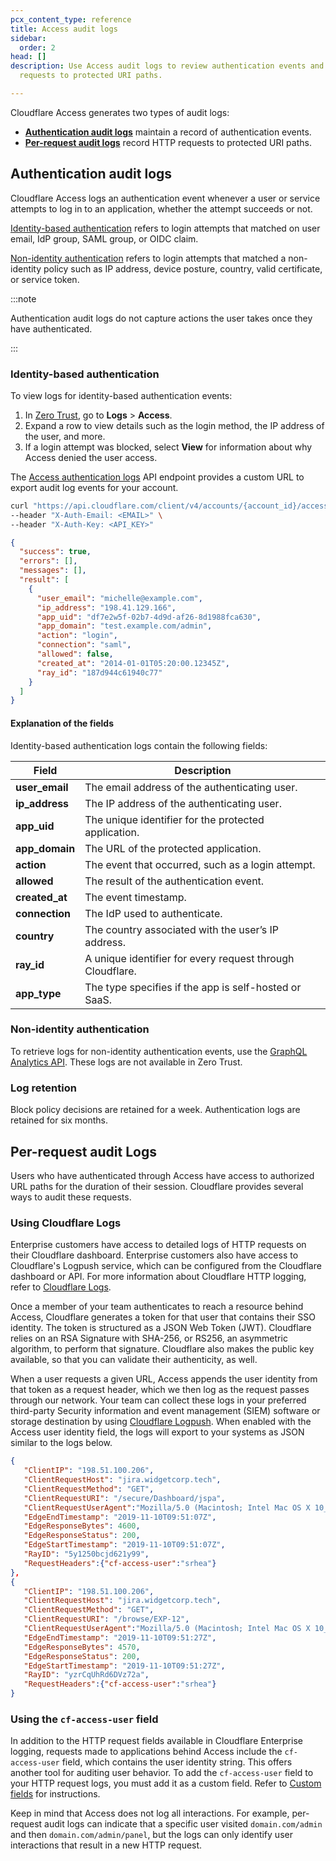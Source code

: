 ```yaml
---
pcx_content_type: reference
title: Access audit logs
sidebar:
  order: 2
head: []
description: Use Access audit logs to review authentication events and HTTP
  requests to protected URI paths.

---
```



Cloudflare Access generates two types of audit logs:

* **[Authentication audit logs](#authentication-audit-logs)** maintain a record of authentication events.
* **[Per-request audit logs](#per-request-audit-logs)** record HTTP requests to protected URI paths.

## Authentication audit logs

Cloudflare Access logs an authentication event whenever a user or service attempts to log in to an application, whether the attempt succeeds or not.

[Identity-based authentication](#identity-based-authentication) refers to login attempts that matched on user email, IdP group, SAML group, or OIDC claim.

[Non-identity authentication](#non-identity-authentication) refers to login attempts that matched a non-identity policy such as IP address, device posture, country, valid certificate, or service token.

:::note


Authentication audit logs do not capture actions the user takes once they have authenticated.


:::

### Identity-based authentication

<Tabs> <TabItem label="dashboard">

To view logs for identity-based authentication events:

1. In [Zero Trust](https://one.dash.cloudflare.com), go to **Logs** > **Access**.
2. Expand a row to view details such as the login method, the IP address of the user, and more.
3. If a login attempt was blocked, select **View** for information about why Access denied the user access.

</TabItem> <TabItem label="api">

The [Access authentication logs](/api/operations/access-authentication-logs-get-access-authentication-logs) API endpoint provides a custom URL to export audit log events for your account.

```bash title="Request"
curl "https://api.cloudflare.com/client/v4/accounts/{account_id}/access/logs/access_requests?limit=25&direction=desc&since=2020-07-01T05:20:00Z&until=2020-10-01T05:20:00Z" \
--header "X-Auth-Email: <EMAIL>" \
--header "X-Auth-Key: <API_KEY>"
```

```json title="Response"
{
  "success": true,
  "errors": [],
  "messages": [],
  "result": [
    {
      "user_email": "michelle@example.com",
      "ip_address": "198.41.129.166",
      "app_uid": "df7e2w5f-02b7-4d9d-af26-8d1988fca630",
      "app_domain": "test.example.com/admin",
      "action": "login",
      "connection": "saml",
      "allowed": false,
      "created_at": "2014-01-01T05:20:00.12345Z",
      "ray_id": "187d944c61940c77"
    }
  ]
}
```

</TabItem> </Tabs>

#### Explanation of the fields

Identity-based authentication logs contain the following fields:

| Field           | Description                                               |
| --------------- | --------------------------------------------------------- |
| **user\_email** | The email address of the authenticating user.             |
| **ip\_address** | The IP address of the authenticating user.                |
| **app\_uid**    | The unique identifier for the protected application.      |
| **app\_domain** | The URL of the protected application.                     |
| **action**      | The event that occurred, such as a login attempt.         |
| **allowed**     | The result of the authentication event.                   |
| **created\_at** | The event timestamp.                                      |
| **connection**  | The IdP used to authenticate.                             |
| **country**     | The country associated with the user’s IP address.        |
| **ray\_id**     | A unique identifier for every request through Cloudflare. |
| **app\_type**   | The type specifies if the app is self-hosted or SaaS.     |

### Non-identity authentication

To retrieve logs for non-identity authentication events, use the [GraphQL Analytics API](/analytics/graphql-api/tutorials/querying-access-login-events/). These logs are not available in Zero Trust.

### Log retention

Block policy decisions are retained for a week. Authentication logs are retained for six months.

## Per-request audit Logs

Users who have authenticated through Access have access to authorized URL paths for the duration of their session. Cloudflare provides several ways to audit these requests.

### Using Cloudflare Logs

Enterprise customers have access to detailed logs of HTTP requests on their Cloudflare dashboard. Enterprise customers also have access to Cloudflare's Logpush service, which can be configured from the Cloudflare dashboard or API. For more information about Cloudflare HTTP logging, refer to [Cloudflare Logs](/logs/).

Once a member of your team authenticates to reach a resource behind Access, Cloudflare generates a token for that user that contains their SSO identity. The token is structured as a <GlossaryTooltip term="JSON web token">JSON Web Token (JWT)</GlossaryTooltip>. Cloudflare relies on an RSA Signature with SHA-256, or RS256, an asymmetric algorithm, to perform that signature. Cloudflare also makes the public key available, so that you can validate their authenticity, as well.

When a user requests a given URL, Access appends the user identity from that token as a request header, which we then log as the request passes through our network. Your team can collect these logs in your preferred third-party Security information and event management (SIEM) software or storage destination by using [Cloudflare Logpush](/cloudflare-one/insights/logs/logpush/). When enabled with the Access user identity field, the logs will export to your systems as JSON similar to the logs below.

```json
{
   "ClientIP": "198.51.100.206",
   "ClientRequestHost": "jira.widgetcorp.tech",
   "ClientRequestMethod": "GET",
   "ClientRequestURI": "/secure/Dashboard/jspa",
   "ClientRequestUserAgent":"Mozilla/5.0 (Macintosh; Intel Mac OS X 10_14_6) AppleWebKit/537.36 (KHTML, like Gecko) Chrome/78.0.3904.87 Safari/537.36",
   "EdgeEndTimestamp": "2019-11-10T09:51:07Z",
   "EdgeResponseBytes": 4600,
   "EdgeResponseStatus": 200,
   "EdgeStartTimestamp": "2019-11-10T09:51:07Z",
   "RayID": "5y1250bcjd621y99",
   "RequestHeaders":{"cf-access-user":"srhea"}
},
{
   "ClientIP": "198.51.100.206",
   "ClientRequestHost": "jira.widgetcorp.tech",
   "ClientRequestMethod": "GET",
   "ClientRequestURI": "/browse/EXP-12",
   "ClientRequestUserAgent":"Mozilla/5.0 (Macintosh; Intel Mac OS X 10_14_6) AppleWebKit/537.36 (KHTML, like Gecko) Chrome/78.0.3904.87 Safari/537.36",
   "EdgeEndTimestamp": "2019-11-10T09:51:27Z",
   "EdgeResponseBytes": 4570,
   "EdgeResponseStatus": 200,
   "EdgeStartTimestamp": "2019-11-10T09:51:27Z",
   "RayID": "yzrCqUhRd6DVz72a",
   "RequestHeaders":{"cf-access-user":"srhea"}
}
```

### Using the `cf-access-user` field

In addition to the HTTP request fields available in Cloudflare Enterprise logging, requests made to applications behind Access include the `cf-access-user` field, which contains the user identity string. This offers another tool for auditing user behavior. To add the `cf-access-user` field to your HTTP request logs, you must add it as a custom field. Refer to [Custom fields](/logs/reference/custom-fields/) for instructions.

Keep in mind that Access does not log all interactions. For example, per-request audit logs can indicate that a specific user visited `domain.com/admin` and then `domain.com/admin/panel`, but the logs can only identify user interactions that result in a new HTTP request.
